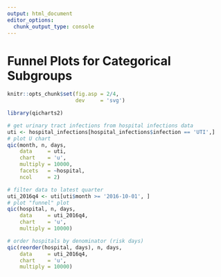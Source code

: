 ```yaml
---
output: html_document
editor_options: 
  chunk_output_type: console
---
```

# Funnel Plots for Categorical Subgroups

```r
knitr::opts_chunk$set(fig.asp = 2/4,
                      dev     = 'svg')

library(qicharts2)
```

```r
# get urinary tract infections from hospital infections data
uti <- hospital_infections[hospital_infections$infection == 'UTI',]
# plot U chart
qic(month, n, days,
    data     = uti,
    chart    = 'u',
    multiply = 10000,
    facets   = ~hospital,
    ncol     = 2)
```

```r
# filter data to latest quarter
uti_2016q4 <- uti[uti$month >= '2016-10-01', ]
# plot "funnel" plot
qic(hospital, n, days,
    data     = uti_2016q4,
    chart    = 'u',
    multiply = 10000)
```

```r
# order hospitals by denominator (risk days)
qic(reorder(hospital, days), n, days,
    data     = uti_2016q4,
    chart    = 'u',
    multiply = 10000)
```

